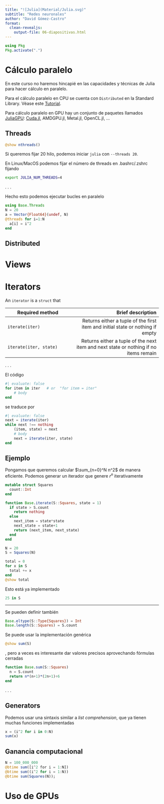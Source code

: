 ```yaml
---
title: "![Julia](Material/Julia.svg)"
subtitle: "Redes neuronales"
author: "David Gómez-Castro"
format:
  clean-revealjs:
    output-file: 06-diapositivas.html
---
```


:::{.hidden}
```julia
using Pkg
Pkg.activate(".")
```
:::


# Cálculo paralelo

En este curso no haremos hincapié en las capacidades y técnicas de Julia para hacer cálculo en paralelo. 

Para el cálculo paralelo en CPU se cuenta con `Distributed` en la Standard Library. Véase este [Tutorial](https://docs.julialang.org/en/v1/manual/distributed-computing/).

Para cálculo paralelo en GPU hay un conjunto de paquetes llamados [JuliaGPU](https://github.com/JuliaGPU): [Cuda.jl](https://cuda.juliagpu.org/stable/), AMDGPU.jl, Metal.jl, OpenCL.jl, ...

## Threads

```julia
@show nthreads()
```

Si queremos fijar 20 hilo, podemos iniciar `julia` con `--threads 20`.

En Linux/MacOS podemos fijar el número de threads en .bashrc/.zshrc fijando 

```bash
export JULIA_NUM_THREADS=4
```

. . .

Hecho esto podemos ejecutar bucles en paralelo

```julia
using Base.Threads
N = 20
a = Vector{Float64}(undef, N)
@threads for i=1:N
  a[i] = i^2
end 
```

<!--TODO More on threads-->

## Distributed

[](https://discourse.julialang.org/t/what-is-the-difference-between-threads-spawn-and-distributed-spawnnat/35560)

# Views

# Iterators

An `iterator` is a `struct` that

Required method |	Brief  description
----------------|---------------------:
`iterate(iter)` |	Returns either a tuple of the first item and initial state or nothing if empty
`iterate(iter, state)` |	Returns either a tuple of the next item and next state or nothing if no items remain

. . .

El código 
```julia
#| evaluate: false
for item in iter   # or  "for item = iter"
    # body
end
```

se traduce por 

```julia
#| evaluate: false
next = iterate(iter)
while next !== nothing
    (item, state) = next
    # body
    next = iterate(iter, state)
end
```

## Ejemplo 

Pongamos que queremos calcular $\sum_{n=0}^N n^2$ de manera eficiente. Podemos generar un iterador que genere $r^n$ iterativamente

```julia
mutable struct Squares
  count::Int
end

function Base.iterate(S::Squares, state = 1)
  if state > S.count
    return nothing 
  else
    next_item = state*state
    next_state = state+1
    return (next_item, next_state)
  end
end
```

```julia
N = 20
S = Squares(N)
```

```julia
total = 0 
for x in S
  total += x
end
@show total 
```

Esto está ya implementado

```julia
25 in S
```

--- 

Se pueden definir también
```julia
Base.eltype(S::Type{Squares}) = Int
Base.length(S::Squares) = S.count
```

Se puede usar la implementación genérica

```julia
@show sum(S)
```

, pero a veces es interesante dar valores precisos aprovechando fórmulas cerradas
```julia
function Base.sum(S::Squares) 
  n = S.count 
  return n*(n+1)*(2n+1)÷6
end
```
. . . 

## Generators

Podemos usar una sintaxis similar a *list comprehension*, que ya tienen muchas funciones implementadas
```julia
x = (i^2 for i in 0:N)
sum(x)
```

## Ganancia computacional

```julia
N = 100_000_000
@btime sum([i^2 for i = 1:N])
@btime sum((i^2 for i = 1:N))
@btime sum(Squares(N));
```

# Uso de GPUs
<!--TODO GPUArrays  CUDA, AMDGPU, OneAPI, or Metal. y similar-->
